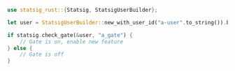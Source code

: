 ```rust
use statsig_rust::{Statsig, StatsigUserBuilder};

let user = StatsigUserBuilder::new_with_user_id("a-user".to_string()).build();

if statsig.check_gate(&user, "a_gate") {
    // Gate is on, enable new feature
} else {
    // Gate is off
}
```
